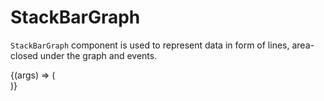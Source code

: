 
<Meta title="Lab/StackBarGraph" component={StackBar} />

# StackBarGraph

`StackBarGraph` component is used to represent data
in form of lines, area-closed under the graph and events.

<Canvas>
  <Story
    name="Default"
    args={{
      legendTableHeight: 120,
      openSeries: closedSeriesData,
      barSeries: barSeriesData,
      showEventTable: true,
      showMultiToolTip: false,
      showPoints: true,
      showLegendTable: false,
      showTips: true,
      unit: "%",
      yLabel: "Chaos",
      yLabelOffset: 35,
      marginLeftEventTable: 10,
      widthPercentageEventTable: 40,
    }}
  >
    {(args) => (
      <div style={{ width: "60rem", height: "25rem" }}>
        <StackBar {...args} />
      </div>
    )}
  </Story>
</Canvas>

<ArgsTable of={StackBar} />
